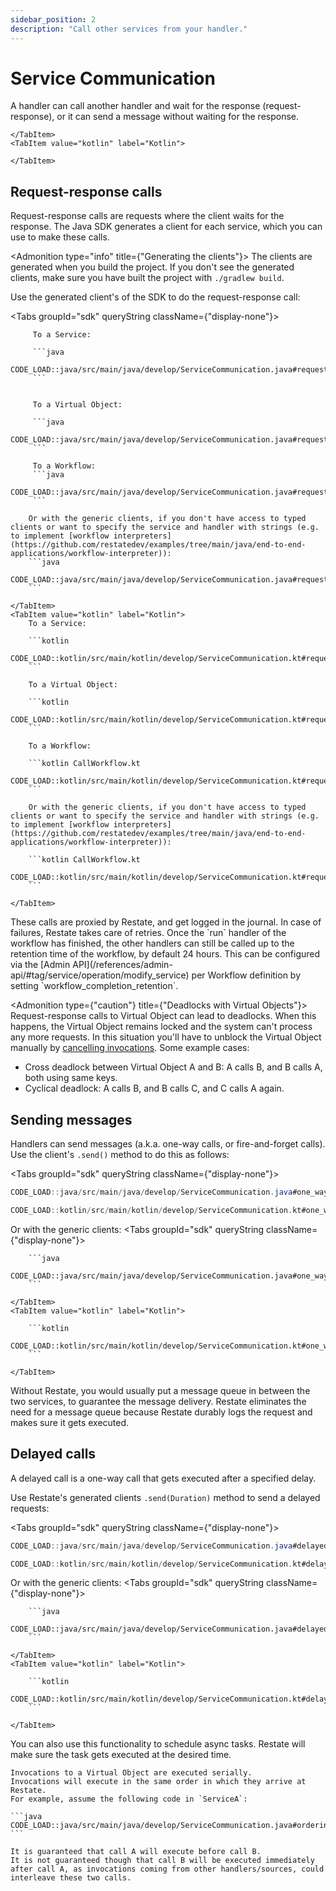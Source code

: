 ```yaml
---
sidebar_position: 2
description: "Call other services from your handler."
---
```



# Service Communication
A handler can call another handler and wait for the response (request-response), or it can send a message without waiting for the response.

<Tabs groupId="sdk" queryString>
    <TabItem value="java" label="Java">

    </TabItem>
    <TabItem value="kotlin" label="Kotlin">

    </TabItem>
</Tabs>

## Request-response calls

Request-response calls are requests where the client waits for the response.
The Java SDK generates a client for each service, which you can use to make these calls.

<Admonition type="info" title={"Generating the clients"}>
    The clients are generated when you build the project. If you don't see the generated clients, make sure you have built the project with `./gradlew build`.
</Admonition>

Use the generated client's of the SDK to do the request-response call:

<Tabs groupId="sdk" queryString className={"display-none"}>
    <TabItem value="java" label="Java">

         To a Service:

         ```java
         CODE_LOAD::java/src/main/java/develop/ServiceCommunication.java#request_response_service
         ```


         To a Virtual Object:

         ```java
         CODE_LOAD::java/src/main/java/develop/ServiceCommunication.java#request_response_virtual_object
         ```

         To a Workflow:
         ```java
         CODE_LOAD::java/src/main/java/develop/ServiceCommunication.java#request_response_workflow
         ```

        Or with the generic clients, if you don't have access to typed clients or want to specify the service and handler with strings (e.g. to implement [workflow interpreters](https://github.com/restatedev/examples/tree/main/java/end-to-end-applications/workflow-interpreter)):
        ```java
        CODE_LOAD::java/src/main/java/develop/ServiceCommunication.java#request_response_generic
        ```

    </TabItem>
    <TabItem value="kotlin" label="Kotlin">
        To a Service:

        ```kotlin
        CODE_LOAD::kotlin/src/main/kotlin/develop/ServiceCommunication.kt#request_response_service
        ```

        To a Virtual Object:

        ```kotlin
        CODE_LOAD::kotlin/src/main/kotlin/develop/ServiceCommunication.kt#request_response_virtual_object
        ```

        To a Workflow:

        ```kotlin CallWorkflow.kt
        CODE_LOAD::kotlin/src/main/kotlin/develop/ServiceCommunication.kt#request_response_workflow
        ```

        Or with the generic clients, if you don't have access to typed clients or want to specify the service and handler with strings (e.g. to implement [workflow interpreters](https://github.com/restatedev/examples/tree/main/java/end-to-end-applications/workflow-interpreter)):

        ```kotlin CallWorkflow.kt
        CODE_LOAD::kotlin/src/main/kotlin/develop/ServiceCommunication.kt#request_response_generic
        ```

    </TabItem>
</Tabs>

<Admonition type="tip" title="No need for manual retry logic">
    These calls are proxied by Restate, and get logged in the journal.
    In case of failures, Restate takes care of retries.
</Admonition>

<Admonition type="note" title="Workflow retention time">
    Once the `run` handler of the workflow has finished, the other handlers can still be called up to the retention time of the workflow, by default 24 hours.
    This can be configured via the [Admin API](/references/admin-api/#tag/service/operation/modify_service) per Workflow definition by setting `workflow_completion_retention`.
</Admonition>

<Admonition type={"caution"} title={"Deadlocks with Virtual Objects"}>
Request-response calls to Virtual Object can lead to deadlocks.
When this happens, the Virtual Object remains locked and the system can't process any more requests.
In this situation you'll have to unblock the Virtual Object manually by [cancelling invocations](/operate/invocation#cancelling-invocations). Some example cases:
- Cross deadlock between Virtual Object A and B: A calls B, and B calls A, both using same keys.
- Cyclical deadlock: A calls B, and B calls C, and C calls A again.
</Admonition>

## Sending messages
Handlers can send messages (a.k.a. one-way calls, or fire-and-forget calls).
Use the client's `.send()` method to do this as follows:

<Tabs groupId="sdk" queryString className={"display-none"}>
<TabItem value="java" label="Java">

```java
CODE_LOAD::java/src/main/java/develop/ServiceCommunication.java#one_way
```

</TabItem>
<TabItem value="kotlin" label="Kotlin">

```kotlin
CODE_LOAD::kotlin/src/main/kotlin/develop/ServiceCommunication.kt#one_way
```

</TabItem>
</Tabs>

Or with the generic clients:
<Tabs groupId="sdk" queryString className={"display-none"}>
    <TabItem value="java" label="Java">

        ```java
        CODE_LOAD::java/src/main/java/develop/ServiceCommunication.java#one_way_generic
        ```

    </TabItem>
    <TabItem value="kotlin" label="Kotlin">

        ```kotlin
        CODE_LOAD::kotlin/src/main/kotlin/develop/ServiceCommunication.kt#one_way_generic
        ```

    </TabItem>
</Tabs>

<Admonition type="tip" title="No need for message queues">
    Without Restate, you would usually put a message queue in between the two services, to guarantee the message delivery.
    Restate eliminates the need for a message queue because Restate durably logs the request and makes sure it gets executed.
</Admonition>

## Delayed calls
A delayed call is a one-way call that gets executed after a specified delay.

Use Restate's generated clients `.send(Duration)` method to send a delayed requests:

<Tabs groupId="sdk" queryString className={"display-none"}>
<TabItem value="java" label="Java">

```java
CODE_LOAD::java/src/main/java/develop/ServiceCommunication.java#delayed
```

</TabItem>
<TabItem value="kotlin" label="Kotlin">

```kotlin
CODE_LOAD::kotlin/src/main/kotlin/develop/ServiceCommunication.kt#delayed
```

</TabItem>
</Tabs>

Or with the generic clients:
<Tabs groupId="sdk" queryString className={"display-none"}>
    <TabItem value="java" label="Java">

        ```java
        CODE_LOAD::java/src/main/java/develop/ServiceCommunication.java#delayed_generic
        ```

    </TabItem>
    <TabItem value="kotlin" label="Kotlin">

        ```kotlin
        CODE_LOAD::kotlin/src/main/kotlin/develop/ServiceCommunication.kt#delayed_generic
        ```

    </TabItem>
</Tabs>

<Admonition type="tip" title="Scheduling async tasks">
You can also use this functionality to schedule async tasks.
Restate will make sure the task gets executed at the desired time.
</Admonition>

<Admonition type="note" title="Ordering guarantees in Virtual Objects">

    Invocations to a Virtual Object are executed serially.
    Invocations will execute in the same order in which they arrive at Restate.
    For example, assume the following code in `ServiceA`:

    ```java
    CODE_LOAD::java/src/main/java/develop/ServiceCommunication.java#ordering
    ```

    It is guaranteed that call A will execute before call B.
    It is not guaranteed though that call B will be executed immediately after call A, as invocations coming from other handlers/sources, could interleave these two calls.
</Admonition>
